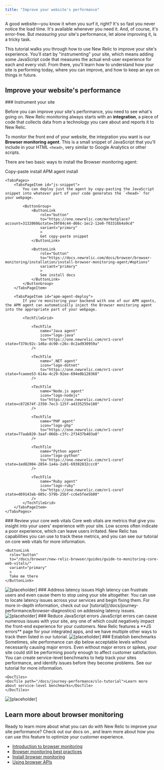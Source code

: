 ```yaml
---
title: "Improve your website's performance"
---
```





A good website—you know it when you surf it, right? It's so fast you never notice the load time. It's available whenever you need it. And, of course, it's error-free. But _measuring_ your site's performance, let alone improving it, is a tricky task.

This tutorial walks you through how to use New Relic to improve your site's experience. You'll start by "instrumenting" your site, which means adding some JavaScript code that measures the actual end-user experience for each and every visit. From there, you'll learn how to understand how your site is performing today, where you can improve, and how to keep an eye on things in future.

## Improve your website's performance

<Steps>

<Step>
### Instrument your site

Before you can improve your site's performance, you need to see what's going on. New Relic monitoring always starts with an **integration**, a piece of code that collects data from a technology you care about and reports it to New Relic. 

To monitor the front end of your website, the integration you want is our **Browser monitoring agent**. This is a small snippet of JavaScript that you'll include in your HTML `<head>`, very similar to Google Analytics or other scripts. 

There are two basic ways to install the Browser monitoring agent: 

<Tabs>
    <TabsBar>
        <TabsBarItem id="js-snippet">Copy-paste install</TabsBarItem>
        <TabsBarItem id="apm-agent-deploy">APM agent install</TabsBarItem>
    </TabsBar>

    <TabsPages>
        <TabsPageItem id="js-snippet">
            You can deploy just the agent by copy-pasting the JavaScript snippet into whatever part of your code generates the `<head>` for your webpage.

            <ButtonGroup>
                <ButtonLink
                    role="button"
                    to="https://one.newrelic.com/marketplace?account=3132060&state=39f84c44-d66c-1ec2-12e0-f03316b4a9cd"
                    variant="primary"
                    >
                    Get copy-paste snippet
                </ButtonLink>

                <ButtonLink
                    role="button"
                    to="https://docs.newrelic.com/docs/browser/browser-monitoring/installation/install-browser-monitoring-agent/#options"
                    variant="primary"
                    >
                    See install docs
                </ButtonLink>
            </ButtonGroup>
        </TabsPageItem>

        <TabsPageItem id="apm-agent-deploy">
            If you're monitoring your backend with one of our APM agents, the APM agent can automatically inject the Browser monitoring agent into the appropriate part of your webpage.

            <TechTileGrid>

                <TechTile
                    name="Java agent"
                    icon="logo-java"
                    to="https://one.newrelic.com/nr1-core?  state=f378c92c-1d6a-dc90-c26c-0c2ad930959a"
                />

                <TechTile
                    name=".NET agent"
                    icon="logo-dotnet"
                    to="https://one.newrelic.com/nr1-core?  state=fcaeee53-614a-4c29-92ee-694e0b128368"
                />

                <TechTile
                    name="Node.js agent"
                    icon="logo-nodejs"
                    to="https://one.newrelic.com/nr1-core?  state=c872674f-2350-7ec3-125f-a4335255e180"
                />

                <TechTile
                    name="PHP agent"
                    icon="logo-php"
                    to="https://one.newrelic.com/nr1-core?  state=77aab820-3aaf-066b-c3fc-2f3437b403a8"
                />

                <TechTile
                    name="Python agent"
                    icon="logo-python"
                    to="https://one.newrelic.com/nr1-core?  state=1ed82004-2854-1a4a-2a91-69302832ccc0"
                />

                <TechTile
                    name="Ruby agent"
                    icon="logo-ruby"
                    to="https://one.newrelic.com/nr1-core?  state=d69143ab-605c-579b-25bf-cc6e5fee5b80"
                />
            </TechTileGrid>
        </TabsPageItem>
    </TabsPages>
  </Tabs>
</Step>

<Step>
### Review your core web vitals

<SideBySide>
  <Side>
    Core web vitals are metrics that give you insight into your users' experience with your site. Low scores often indicate a poor experience, which can leave users irritated. New Relic has <InlinePopover type="browser" /> capabilities you can use to track these metrics, and you can see our tutorial on core web vitals for more information.


    <ButtonLink
      role="button"
      to="/docs/browser/new-relic-browser/guides/guide-to-monitoring-core-web-vitals/"
      variant="primary"
      >
      Take me there
    </ButtonLink>


  </Side>
  <Side>
    <img
        title="[placeholder]"
        alt="[placeholder]"
        src={browserCoreWebVitals}
    />
  </Side>
</SideBySide>
</Step>

<Step>
### Address latency issues

<SideBySide>
  <Side>
    High latency can frustrate users and even cause them to stop using your site altogether. You can use <InlinePopover type="dashboards" /> to locate latency issues across your services and begin fixing them. For more in-depth information, check out our [tutorial](/docs/journey-performance/browser-diagnostics) on addessing latency issues.
    
  </Side>
  <Side>
    <img
        title="[placeholder]"
        alt="[placeholder]"
        src={browserBrowserSummary}
    />
  </Side>
</SideBySide>

</Step>

<Step>
### Reduce JavaScript errors

<SideBySide>
  <Side>
    JavaScript errors can cause numerous issues with your site, any one of which could negatively impact the front-end experience for your customers. New Relic <InlinePopover type="browser" /> features a **JS errors** page for your integrated apps, and we have multiple other ways to track them listed in our tutorial.
<TechTile
    name="JavaScript errors"
    icon="logo-java"
    to="/docs/journey-performance/javascript-errors-page-detect-analyze-errors"
/>

  </Side>
  <Side>
    <img
        title="[placeholder]"
        alt="[placeholder]"
        src={browserErrorOverview}
    />
  </Side>
</SideBySide>

</Step>

<Step>
### Establish benchmarks

<SideBySide>
  <Side>
    Sometimes, site performance can dip below acceptable levels without necessarily causing major errors. Even without major errors or spikes, your site could still be performing poorly enough to affect customer satisfaction. You can create service-level benchmarks to help track your sites performance, and identify issues before they become problems. See our tutorial for more information.

    <DocTiles>
    <DocTile path="/docs/journey-performance/slo-tutorial">Learn more about service-level benchmarks</DocTile>
    </DocTiles>
  </Side>
  <Side>
    <img
        title="[placeholder]"
        alt="[placeholder]"
        src={browserSuggestedServiceLevels}
    />
  </Side>
</SideBySide>

</Step>

</Steps>

## Learn more about browser monitoring

Ready to learn more about what you can do with New Relic to improve your site performance? Check out our docs on <InlinePopover type="browser" />, and learn more about how you can use this feature to optimize your customer experience.

* [Introduction to browser monitoring](/docs/browser/browser-monitoring/getting-started/introduction-browser-monitoring)
* [Browser monitoring best practices](/docs/new-relic-solutions/best-practices-guides/full-stack-observability/browser-monitoring-best-practices-guide/)
* [Install browser monitoring](/docs/browser/browser-monitoring/installation/install-browser-monitoring-agent/)
* [Using browser APIs](/docs/browser/new-relic-browser/browser-apis/using-browser-apis/)
